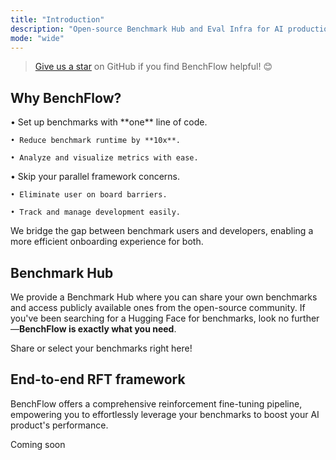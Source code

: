 ```yaml
---
title: "Introduction"
description: "Open-source Benchmark Hub and Eval Infra for AI production and benchmark developers."
mode: "wide"
---
```


> [Give us a star](https://github.com/benchflow-ai/benchflow) on GitHub if you find BenchFlow helpful! 😊

## Why BenchFlow?

<CardGroup cols={2}>
  <Card title="Benchmark Users" icon="users" iconType="regular">
    • Set up benchmarks with **one** line of code.

    • Reduce benchmark runtime by **10x**.

    • Analyze and visualize metrics with ease.
  </Card>

  <Card title="Benchmark Developers" icon="laptop" iconType="regular">
    • Skip your parallel framework concerns.

    • Eliminate user on board barriers.

    • Track and manage development easily.
  </Card>
</CardGroup>

We bridge the gap between benchmark users and developers, enabling a more efficient onboarding experience for both.

## Benchmark Hub

We provide a Benchmark Hub where you can share your own benchmarks and access publicly available ones from the open-source community. If you've been searching for a Hugging Face for benchmarks, look no further—**BenchFlow is exactly what you need**.

<CardGroup cols={1}>
  <Card title="Benchmark Hub" icon="layer-group" href="https://benchflow.ai/benchmarks">
    Share or select your benchmarks right here!
  </Card>
</CardGroup>

## End-to-end RFT framework

BenchFlow offers a comprehensive reinforcement fine-tuning pipeline, empowering you to effortlessly leverage your benchmarks to boost your AI product's performance.

<CardGroup cols={1}>
  <Card title="Reinforcement Fine-Tuning" icon="users" iconType="regular">
    Coming soon
  </Card>
</CardGroup>